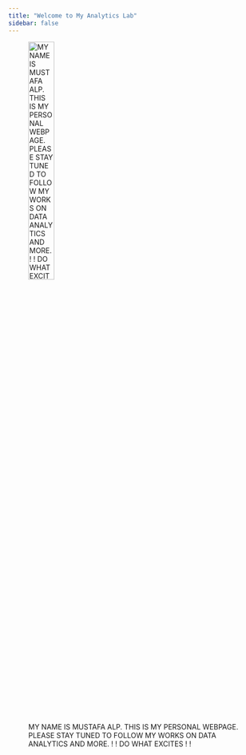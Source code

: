 ```yaml
---
title: "Welcome to My Analytics Lab"
sidebar: false 
---
```


![MY NAME IS MUSTAFA ALP. THIS IS MY PERSONAL WEBPAGE. PLEASE STAY TUNED TO FOLLOW MY WORKS ON DATA ANALYTICS AND MORE. ! ! DO WHAT EXCITES ! !](docs/tatli_bebek.jpg){width="35%"}
